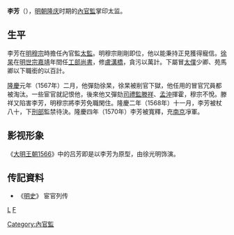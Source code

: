 {{Otheruses|李芳}}
'''李芳'''（{{bd|？年||？年|catIdx=李}}），[[明朝|明朝]][[隆庆_(明朝)|隆庆]]时期的[[內官監|內官監]]掌印太监。

== 生平 ==
李芳在[[明穆宗|明穆宗]]時擔任內官監[[太監|太監]]。明穆宗剛剛即位，他以能秉持正見獲得寵信。[[徐杲|徐杲]]在[[明世宗|明世宗]][[嘉靖|嘉靖]]年間任[[工部尚書|工部尚書]]，修[[盧溝橋|盧溝橋]]，貪污以萬計。下屬冒[[太僕|太僕]]少卿、苑馬卿以下職銜的以百計。

[[隆庆_(明朝)|隆慶]]元年（1567年）二月，他彈劾徐杲，徐杲被削官下獄，他任用的冒官冗員都被淘汰。一些宦官就記恨他，後來他又彈劾[[司禮監|司禮監]][[滕祥|滕祥]]、[[孟沖|孟沖]]揮霍，穆宗不悅。滕祥又陷害李芳，明穆宗將李芳免職閑住。隆慶二年（1568年）十一月，李芳被杖八十，下[[刑部|刑部]]監禁待決。隆慶四年（1570年）李芳被寬釋，充[[应天府_(明朝)|南京]]凈軍。

== 影视形象 ==
《[[大明王朝1566|大明王朝1566]]》中的吕芳即是以李芳为原型，由徐光明饰演。
==传記資料== 
* 《[[明史|明史]]》 宦官列传

[[分类:明朝宦官|L]]
[[Category:內官監|Category:內官監]]
[[分类:李姓|F]]